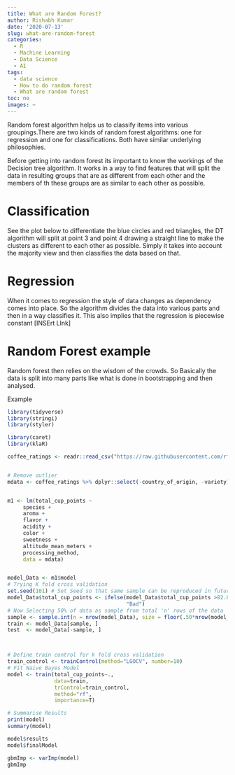 ```yaml
---
title: What are Random Forest?
author: Rishabh Kumar
date: '2020-07-13'
slug: what-are-random-forest
categories:
  - R
  - Machine Learning
  - Data Science
  - AI
tags:
  - data science
  - How to do random forest
  - What are random forest
toc: no
images: ~
---
```


Random forest algorithm helps us to classify items into various groupings.There are two kinds of random forest algorithms: one for regression and one for classifications. Both have similar underlying philosophies.

Before getting into random forest its important to know the workings of the Decision tree algorithm. It works in a way to find features that will split the data in resulting groups that are as different from each other and the members of th these groups are as similar to each other as possible. 

# Classification
See the plot below to differentiate the blue circles and red triangles, the DT algorithm will split at point 3 and point 4 drawing a straight line to make the clusters as different to each other as possible. Simply it takes into account the majority view and then classifies the data based on that.

# Regression 

When it comes to regression the style of data changes as dependency comes into place. So the algorithm divides the data into various parts and then in a way classifies it. This also implies that the regression is piecewise constant [INSErt LInk]

# Random Forest example

Random forest then relies on the wisdom of the crowds. So Basically the data is split into many parts like what is done in bootstrapping and then analysed. 


Example

```r
library(tidyverse)
library(stringi)
library(styler)

library(caret)
library(klaR)

coffee_ratings <- readr::read_csv("https://raw.githubusercontent.com/rfordatascience/tidytuesday/master/data/2020/2020-07-07/coffee_ratings.csv")


# Remove outlier
mdata <- coffee_ratings %>% dplyr::select(-country_of_origin, -variety) %>%  filter( total_cup_points >25)


m1 <- lm(total_cup_points ~
     species + 
     aroma +
     flavor +
     acidity + 
     color +
     sweetness + 
     altitude_mean_meters +
     processing_method, 
     data = mdata) 


model_Data <- m1$model
# Trying K fold cross validation
set.seed(101) # Set Seed so that same sample can be reproduced in future also
model_Data$total_cup_points <- ifelse(model_Data$total_cup_points >82.09, "Good",
                                      "Bad")
# Now Selecting 50% of data as sample from total 'n' rows of the data
sample <- sample.int(n = nrow(model_Data), size = floor(.50*nrow(model_Data)), replace = F)
train <- model_Data[sample, ]
test  <- model_Data[-sample, ]



# Define train control for k fold cross validation
train_control <- trainControl(method="LGOCV", number=10)
# Fit Naive Bayes Model
model <- train(total_cup_points~.,
               data=train,
               trControl=train_control,
               method="rf",
               importance=T)

# Summarise Results
print(model)
summary(model)

model$results
model$finalModel

gbmImp <- varImp(model)
gbmImp





```

